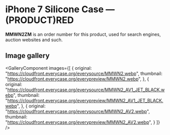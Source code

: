 
# iPhone 7 Silicone Case — (PRODUCT)RED

<Callout type='info' emoji='👉🏻'>**MMWN2ZM** is an order number for this product, used for search engines, auction websites and such.</Callout>

## Image gallery

<GalleryComponent
    images={[
      {
        original: "https://cloudfront.everycase.org/everysource/MMWN2.webp",
        thumbnail: "https://cloudfront.everycase.org/everypreview/MMWN2.webp",
      },
      {
        original: "https://cloudfront.everycase.org/everysource/MMWN2_AV1_JET_BLACK.webp",
        thumbnail: "https://cloudfront.everycase.org/everypreview/MMWN2_AV1_JET_BLACK.webp",
      },
      {
        original: "https://cloudfront.everycase.org/everysource/MMWN2_AV2.webp",
        thumbnail: "https://cloudfront.everycase.org/everypreview/MMWN2_AV2.webp",
      }
    ]}
  />
